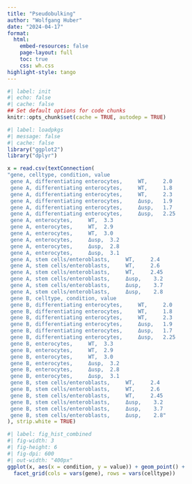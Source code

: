 ```yaml
---
title: "Pseudobulking"
author: "Wolfgang Huber"
date: "2024-04-17"
format:
  html:
    embed-resources: false
    page-layout: full
    toc: true
    css: wh.css
highlight-style: tango
---
```


```r
#| label: init
#| echo: false
#| cache: false
## Set default options for code chunks
knitr::opts_chunk$set(cache = TRUE, autodep = TRUE)
```
```r
#| label: loadpkgs
#| message: false
#| cache: false
library("ggplot2")
library("dplyr")
```

```r
x = read.csv(textConnection(
"gene, celltype, condition, value
 gene A, differentiating enterocytes,     WT,     2.0
 gene A, differentiating enterocytes,     WT,     1.8
 gene A, differentiating enterocytes,     WT,     2.3
 gene A, differentiating enterocytes,     Δusp,   1.9
 gene A, differentiating enterocytes,     Δusp,   1.7
 gene A, differentiating enterocytes,     Δusp,   2.25
 gene A, enterocytes,     WT,  3.3            
 gene A, enterocytes,     WT,  2.9
 gene A, enterocytes,     WT,  3.0
 gene A, enterocytes,     Δusp,  3.2
 gene A, enterocytes,     Δusp,  2.8
 gene A, enterocytes,     Δusp,  3.1
 gene A, stem cells/enteroblasts,     WT,     2.4
 gene A, stem cells/enteroblasts,     WT,     2.6
 gene A, stem cells/enteroblasts,     WT,     2.45
 gene A, stem cells/enteroblasts,     Δusp,    3.2
 gene A, stem cells/enteroblasts,     Δusp,    3.7
 gene A, stem cells/enteroblasts,     Δusp,    2.8 
 gene B, celltype, condition, value
 gene B, differentiating enterocytes,     WT,     2.0
 gene B, differentiating enterocytes,     WT,     1.8
 gene B, differentiating enterocytes,     WT,     2.3
 gene B, differentiating enterocytes,     Δusp,   1.9
 gene B, differentiating enterocytes,     Δusp,   1.7
 gene B, differentiating enterocytes,     Δusp,   2.25
 gene B, enterocytes,     WT,  3.3            
 gene B, enterocytes,     WT,  2.9
 gene B, enterocytes,     WT,  3.0
 gene B, enterocytes,     Δusp,  3.2
 gene B, enterocytes,     Δusp,  2.8
 gene B, enterocytes,     Δusp,  3.1
 gene B, stem cells/enteroblasts,     WT,     2.4
 gene B, stem cells/enteroblasts,     WT,     2.6
 gene B, stem cells/enteroblasts,     WT,     2.45
 gene B, stem cells/enteroblasts,     Δusp,    3.2
 gene B, stem cells/enteroblasts,     Δusp,    3.7
 gene B, stem cells/enteroblasts,     Δusp,    2.8" 
), strip.white = TRUE)
```
```r
#| label: fig_hist_combined
#| fig-width: 3
#| fig-height: 6
#| fig-dpi: 600
#| out-width: "400px"
ggplot(x, aes(x = condition, y = value)) + geom_point() +
  facet_grid(cols = vars(gene), rows = vars(celltype))
```
